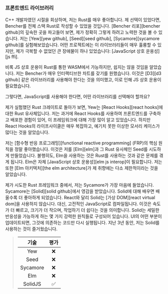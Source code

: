 ### 프론트엔드 라이브러리

C++ 개발자였던 시절을 회상하며, 저는 Rust를 매우 좋아합니다.
제 선택이 있었다면, Bencher를 전체 스택 Rust로 작성할 수 있었을 것입니다.
[Bencher 리포][bencher github]의 깊숙한 곳을 파고들어 보면,
제가 정확히 그렇게 하려고 노력한 것을 볼 수 있습니다.
저는 [Yew][yew github], [Seed][seed github], [Sycamore][sycamore github]를 실험해보았습니다.
어떤 프로젝트에는 이 라이브러리들이 매우 훌륭할 수 있지만,
제가 극복할 수 없었던 큰 장애물이 하나 있었습니다: [JavaScript 상호 운용성][js ffi].

비록 JS 상호 운용이 Rust를 통한 WASM에서 가능하지만,
쉽지는 않을 것임을 알았습니다.
저는 Bencher가 매우 인터랙티브한 차트를 갖기를 원했습니다.
이것은 [D3][d3 github] 같은 라이브러리를 사용해야 한다는 것을 의미했고,
이로 인해 JS 상호 운용이 필요했습니다.

그렇다면, JavaScript를 사용해야 한다면, 어떤 라이브러리를 선택해야 할까요?

제가 실험했던 Rust 크레이트로 돌아가 보면,
Yew는 [React Hooks][react hooks]에 대한 Rust 유사체입니다.
저는 과거에 React Hooks를 사용하여 프론트엔드를 구축하고 배포한 경험이 있어,
이 프레임워크에 대해 가장 많이 알고 있었습니다.
하지만 React Hooks의 라이프사이클은 매우 복잡하고,
예기치 못한 이상한 모서리 케이스가 많다는 것을 알았습니다.

저는 [함수형 반응 프로그래밍][functional reactive programming] (FRP)의 핵심 원칙을 정말 좋아했습니다.
이것은 저를 [Elm][elm]과 그 Rust 유사체인 Seed를 시도하게 만들었습니다.
불행히도, Elm을 사용하는 것은 Rust를 사용하는 것과 같은 문제를 겪게 됩니다.
Elm은 자체 [JavaScript 상호 운용성][elm js interop]이 필요합니다.
저는 또한 [Elm 아키텍처][the elm architecture]가 제 취향에는 다소 제한적이라는 것을 알았습니다.

제가 시도한 Rust 프레임워크 중에서, 저는 Sycamore가 가장 마음에 들었습니다.
Sycamore는 [Solid][solid github]에서 영감을 받았습니다.
Solid에 대해 배우면 배울수록 더 좋아하게 되었습니다.
React와 달리 Solid는 [가상 DOM][react virtual dom]을 사용하지 않습니다.
대신, 고전적인 JavaScript로 컴파일됩니다.
이것은 속도가 더 빠르고, 크기가 더 작으며, 작업하기 더 쉽다는 것을 의미합니다.
Solid는 세밀한 반응성을 가능하게 하는 몇 가지 강력한 원칙들로 구성되어 있습니다.
UI의 어떤 부분이 업데이트되면, 그것에 의존하는 코드만 다시 실행됩니다.
지난 3년 동안, 저는 Solid를 사용하는 것이 즐거웠습니다.

> | 기술       | 평가  |
> | :--------: | :---: |
> |    Yew     |   ❌  |
> |    Seed    |   ❌  |
> |  Sycamore  |   ❌  |
> |    Elm     |   ❌  |
> |  SolidJS   |   ✅  |
